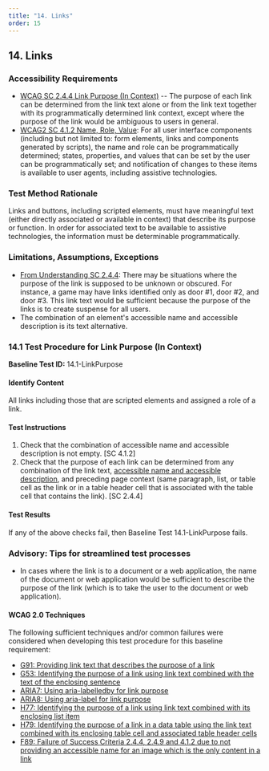 ```yaml
---
title: "14. Links"
order: 15
---
```

## 14. Links

### Accessibility Requirements

-   [WCAG SC 2.4.4 Link Purpose (In Context)](https://www.w3.org/TR/UNDERSTANDING-WCAG20/navigation-mechanisms-refs.html) -- The purpose of each link can be determined from the link text alone or from the link text together with its programmatically determined link context, except where the purpose of the link would be ambiguous to users in general.
-   [WCAG2 SC 4.1.2 Name, Role, Value](https://www.w3.org/TR/UNDERSTANDING-WCAG20/ensure-compat-rsv.html): For all user interface components (including but not limited to: form elements, links and components generated by scripts), the name and role can be programmatically determined; states, properties, and values that can be set by the user can be programmatically set; and notification of changes to these items is available to user agents, including assistive technologies.

### Test Method Rationale

Links and buttons, including scripted elements, must have meaningful text (either directly associated or available in context) that describe its purpose or function. In order for associated text to be available to assistive technologies, the information must be determinable programmatically.

### Limitations, Assumptions, Exceptions

-   [From Understanding SC 2.4.4](https://www.w3.org/TR/UNDERSTANDING-WCAG20/navigation-mechanisms-refs.html): There may be situations where the purpose of the link is supposed to be unknown or obscured. For instance, a game may have links identified only as door \#1, door \#2, and door \#3. This link text would be sufficient because the purpose of the links is to create suspense for all users.
-   The combination of an element's accessible name and accessible description is its text alternative.

### 14.1 Test Procedure for Link Purpose (In Context)

**Baseline Test ID:** 14.1-LinkPurpose
#### Identify Content
<p id="1IC">All links including those that are scripted elements and assigned a role of a link.</p>

#### Test Instructions
<ol id="1TI">
    <li id="1TI-1">Check that the combination of accessible name and accessible description is not empty. [SC 4.1.2]</li>
    <li id="1TI-2">Check that the purpose of each link can be determined from any combination of the link text, <a href="https://www.w3.org/TR/html-aam-1.0/#accessible-name-and-description-computation" target="_blank" rel="noopener">accessible name and accessible description</a>, and preceding page context (same paragraph, list, or table cell as the link or in a table header cell that is associated with the table cell that contains the link). [SC 2.4.4]</li>
</ol>

#### Test Results
<p id="1TR">If any of the above checks fail, then Baseline Test 14.1-LinkPurpose fails.</p>

### Advisory: Tips for streamlined test processes

-   In cases where the link is to a document or a web application, the name of the document or web application would be sufficient to describe the purpose of the link (which is to take the user to the document or web application).

#### WCAG 2.0 Techniques
The following sufficient techniques and/or common failures were considered when developing this test procedure for this baseline requirement:
-   [G91: Providing link text that describes the purpose of a link](https://www.w3.org/TR/WCAG20-TECHS/G91.html)
-   [G53: Identifying the purpose of a link using link text combined with the text of the enclosing sentence](https://www.w3.org/TR/WCAG20-TECHS/G53.html)
-   [ARIA7: Using aria-labelledby for link purpose](https://www.w3.org/TR/WCAG20-TECHS/ARIA7.html)
-   [ARIA8: Using aria-label for link purpose](https://www.w3.org/TR/WCAG20-TECHS/ARIA8.html)
-   [H77: Identifying the purpose of a link using link text combined with its enclosing list item](https://www.w3.org/TR/WCAG20-TECHS/H77.html)
-   [H79: Identifying the purpose of a link in a data table using the link text combined with its enclosing table cell and associated table header cells](https://www.w3.org/TR/WCAG20-TECHS/H79.html)
-   [F89: Failure of Success Criteria 2.4.4, 2.4.9 and 4.1.2 due to not providing an accessible name for an image which is the only content in a link](https://www.w3.org/TR/2016/NOTE-WCAG20-TECHS-20161007/F89)
